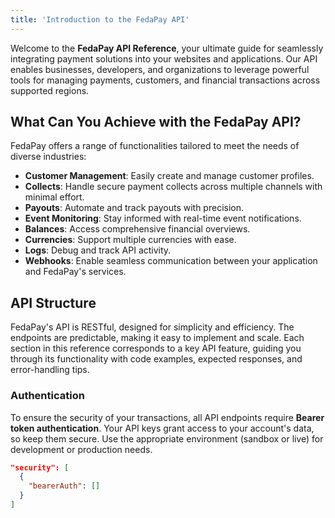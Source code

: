 ```yaml
---
title: 'Introduction to the FedaPay API'
---
```


Welcome to the **FedaPay API Reference**, your ultimate guide for seamlessly integrating payment solutions into your websites and applications. Our API enables businesses, developers, and organizations to leverage powerful tools for managing payments, customers, and financial transactions across supported regions.

## What Can You Achieve with the FedaPay API?

FedaPay offers a range of functionalities tailored to meet the needs of diverse industries:

- **Customer Management**: Easily create and manage customer profiles.
- **Collects**: Handle secure payment collects across multiple channels with minimal effort.
- **Payouts**: Automate and track payouts with precision.
- **Event Monitoring**: Stay informed with real-time event notifications.
- **Balances**: Access comprehensive financial overviews.
- **Currencies**: Support multiple currencies with ease.
- **Logs**: Debug and track API activity.
- **Webhooks**: Enable seamless communication between your application and FedaPay's services.

## API Structure

FedaPay's API is RESTful, designed for simplicity and efficiency. The endpoints are predictable, making it easy to implement and scale. Each section in this reference corresponds to a key API feature, guiding you through its functionality with code examples, expected responses, and error-handling tips.

### Authentication

To ensure the security of your transactions, all API endpoints require **Bearer token authentication**. Your API keys grant access to your account's data, so keep them secure. Use the appropriate environment (sandbox or live) for development or production needs.

```json
"security": [
  {
    "bearerAuth": []
  }
]
```
